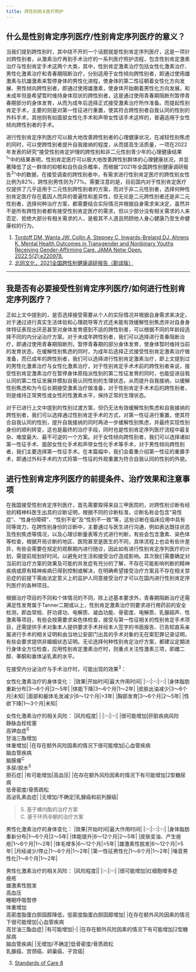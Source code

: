 ```yaml
---
title: 跨性别相关医疗照护
---
```


## 什么是性别肯定序列医疗/性别肯定序列医疗的意义？

当我们提到跨性别时，其中绕不开的一个话题就是性别肯定序列医疗，这是一项针对跨性别者，从激素治疗再到手术治疗的一系列医疗照护流程，包含性别肯定激素治疗与性别肯定手术这两个大类，其中，性别肯定激素治疗包括女性化激素治疗、男性化激素治疗和青春期阻断治疗，分别适用于女性倾向跨性别者，即通过使用雌激素与抗雄激素来暂停身体的男性化进程，使身体的第二性征朝着女性化方向发展、男性倾向跨性别者，即通过使用雄激素，使身体开始朝着男性化方向发展，和未成年但是希望暂时维持身体现状的跨性别者，这是通过使用青春期阻断剂暂停青春期部分的身体发育，从而为成年后选择正式接受激素治疗所作准备。而提起性别肯定手术，主要的则是对第一性征进行重置，使其符合跨性别者自我认同的性别的外科手术，其他则有如面部女性化手术和声带女性话手术这样的，普遍适用于女性倾向跨性别者的手术。

进行性别肯定序列医疗可以极大地改善跨性别者的心理健康状况，在减轻性别焦虑的同时，可以使跨性别者提升自我接纳的程度，从而提高生活质量，一项在2022年发表的研究“接受性别肯定护理的跨性别和非二元性别青少年的心理健康结果<sup>1</sup>”中的结果表明，性别肯定医疗可以极大地改善跨性别群体的心理健康状况，并显著降低了这一群体的抑郁和自伤自杀概率，而根据“2021年全国跨性别健康调研报告<sup>2</sup>”中的数据，在接受调查的跨性别者中，有需求进行性别肯定医疗的跨性别女性比例为82%，跨性别男性则为77%。需要注意的是，目前国内对于性别肯定医疗仅提供了几乎适用于二元性别跨性别者的方案，而对于非二元性别者，选择何种性别肯定医疗存在着因人而异的普遍性和差异性，但无论是二元跨性别者还是非二元性别者，选择何种治疗方案，都需要结合实际情况并根据自身需求来决定，虽然并不是所有跨性别者都有接受性别肯定医疗的需求，但以少部分没有相关需求的人来否定、拒绝大部分有相关需求的人，是极其不人道且罔顾他人身心健康乃至生命健康权的行为。

1. [Tordoff DM, Wanta JW, Collin A, Stepney C, Inwards-Breland DJ, Ahrens K. Mental Health Outcomes in Transgender and Nonbinary Youths Receiving Gender-Affirming Care. JAMA Netw Open. 2022;5(2):e220978.](https://doi.org/10.1001/jamanetworkopen.2022.0978)
2. [北同文化，2021全国跨性别健康调研报告（勘误版）](https://data.transzh.org/pdf/2021全国跨性别健康调研报告（勘误版）.pdf)

---

## 我是否有必要接受性别肯定序列医疗/如何进行性别肯定序列医疗？

正如上文中提到的，是否选择接受需要从个人的实际情况并根据自身需求来决定，对于通过进行真实生活体验和心理疏导等方式还未能有效缓解性别焦虑并对自身身体特征表现出厌恶甚至对身体发育感到不适的跨性别者，可以根据不同的年龄段选择不同的内分泌治疗方案。对于未成年跨性别者，我们可以选择进行青春阻断治疗，即通过使用青春期阻断剂，暂停青春期的部分身体发育，使身体暂时维持当前的发育状态，在缓解性别焦虑的同时，为成年后选择正式接受性别肯定激素治疗做准备，而已成年的跨性别者，我们可以选择进行性别肯定激素治疗，即上文提到过的男性化激素治疗与女性化激素治疗，对于性别肯定手术术前的跨性别者来说，接受性别肯定激素治疗在暂停身体原指派性别的第二性征发育的同时，也能促进自我认同的第二性征发展并模拟自我认同性别的生理状态，从而提升自我接纳，以缓解性别焦虑和为今后长期接受激素治疗做准备，对于性别肯定手术术后的跨性别者，则是维持正常男性或女性的性激素水平，保持正常的生理状态。

对于已进行上文中提到的性别过渡方案，但仍无法有效缓解性别焦虑和自我接纳的跨性别者，我们可以选择通过性别肯定手术的方式，对第一性征进行重置，使其符合自我认同的性别，提升自我接纳的同时再进一步缓解性别焦虑，并最终实现性别身份的顺利转变，这也是最终的治疗手段，同时也是性别肯定序列医疗流程中最复杂、难度最大、最不可逆的一个方案。对于女性倾向跨性别者，我们可以选择诸如第一性征手术、面部女性化手术和声带女性化手术等手术，对于男性倾向跨性别者，我们主要选择第一性征手术。在本篇幅中，我们会着重介绍第一性征的重置手术，即通过外科手术的方式将第一性征的外观重置为符合自我认同的性别的外貌。

## 进行性别肯定序列医疗的前提条件、治疗效果和注意事项

在我国接受性别肯定序列医疗，首先需要取得来自三甲医院的，对跨性别诊断有经验的精神科医生出具的诊断证明，根据不同的诊断标准，诊断名称会包含“易性症”、“性身份障碍”、“性别不安”及“性别不一致”等，这些诊断在临床应用中具有同等效力，在跨性别身份的诊断中，主要通过与医生进行沟通，例如表达既往状态及性别焦虑等情况，以及心理诊断量表等方式进行判断，有些会包含激素、染色体等检查，根据开局诊断的地区、医院甚至是医生的不同，具体流程上也会有些许差异，有些会需要在规定的观察期内进行随诊，因此如有进行性别肯定序列医疗的计划，需提前规划好时间，以避免对生活和接受治疗造成影响。其次我们需要确定对当前的治疗方案的效果及可能的并发症有充分的了解，不存在可能影响判断的精神疾病或原有精神疾病已得到控制或解决，在明确希望接受治疗方案且不存在相关禁忌症的前提下需由法定意义上的监护人同意接受治疗才可以在国内进行性别肯定序列医疗的各种项目。

根据治疗项目的不同和个体情况的不同，除上述基本要求外，青春期阻断治疗还需满足性发育属于Tanner二期或以上，性别肯定激素治疗则要求进行用药前的安全检测，即血常规、肝功肾功、电解质、凝血功能、骨密度、电解质、乳腺超声、性激素等项目，有些会按需要求染色体检查，接受与第一性征相关的性别肯定手术项目，还需提供手术对象本人提供要求手术并经本人签字的书面报告、已告知直系亲属进行手术的相关证明和由当地公安部门出具的手术对象的无在案犯罪记录证明，有些会要求提供非婚姻状态证明。无论选择何种性别肯定治疗方案，都建议定期进行身体全方位检查，应用性别肯定激素治疗时，则重点关注性激素三项，即雌二醇、睾酮和垂体泌乳素的水平。

在接受内分泌治疗与手术治疗时，可能出现的效果<sup>3</sup>：

女性化激素治疗的身体变化：
|效果|开始时间|最大作用时间|
|:-:|:-:|:-:|
|身体脂肪重新分布|3～6个月|2～5年|
|体能下降|3～6个月|1～2年|
|皮肤出油减少|3～6个月|未知|
|面部和躯体毛发减少|6～12个月|>3年|
|胸部发育|3～6个月|2～5年|
|性欲下降|1～3个月|未知|

女性化激素治疗的相关风险：
|风险程度| |
|:-:|:-:|
|很可能增加|肝脏疾病风险<br />静脉血栓栓塞<br />高钾血症<sup>S</sup><br />甘油三酯增加<br />体重增加|
|在存在额外风险因素的情况下很可能增加|心血管疾病<br />脑血管疾病<br />脑膜瘤<sup>C</sup><br />多尿/脱水<sup>S</sup><br />胆石症|
|有可能增加|高血压|
|在存在额外风险因素的情况下有可能增加|2型糖尿病<br />低骨密度/骨质疏松<br />高泌乳素血症|
|无增加/不确定|乳腺癌和前列腺癌|

>S. 基于螺内酯的治疗方案  
>C. 基于环丙孕酮的治疗方案

男性化激素治疗的身体变化：
|效果|开始时间|最大作用时间|
|:-:|:-:|:-:|
|身体脂肪重新分布|1～6个月|2～5年|
|体能提升|6～12个月|2～5年|
|皮肤变油、产生痤疮|1～6个月|1～2年|
|体毛增多|6～12个月|>5年|
|雄激素性脱发|6～12个月|>5年|
|月经减少/停止|1～6个月|1～2年|
|第一性征男性化|1～6个月|1～2年|
|嗓音男性化|1～6个月|1～2年|

男性化激素治疗的相关风险：
|风险程度||
|:-:|:-:|
|很可能增加|红细胞增多症<br />痤疮<br />雄激素性脱发<br />高血压<br />睡眠呼吸暂停<br />体重增加<br />高密度脂蛋白胆固醇降低，低密度脂蛋白胆固醇增加|
|在存在额外风险因素的情况下很可能增加|心血管疾病<br />高甘油三酯血症|
|有可能增加|-|
|在存在额外风险因素的情况下有可能增加|2型糖尿病<br />脑血管疾病|
|无增加/不确定|低骨密度/骨质疏松<br />乳腺癌、宫颈癌、卵巢癌、子宫癌|

3. [Standards of Care 8](https://wpath.org/publications/soc8/)
